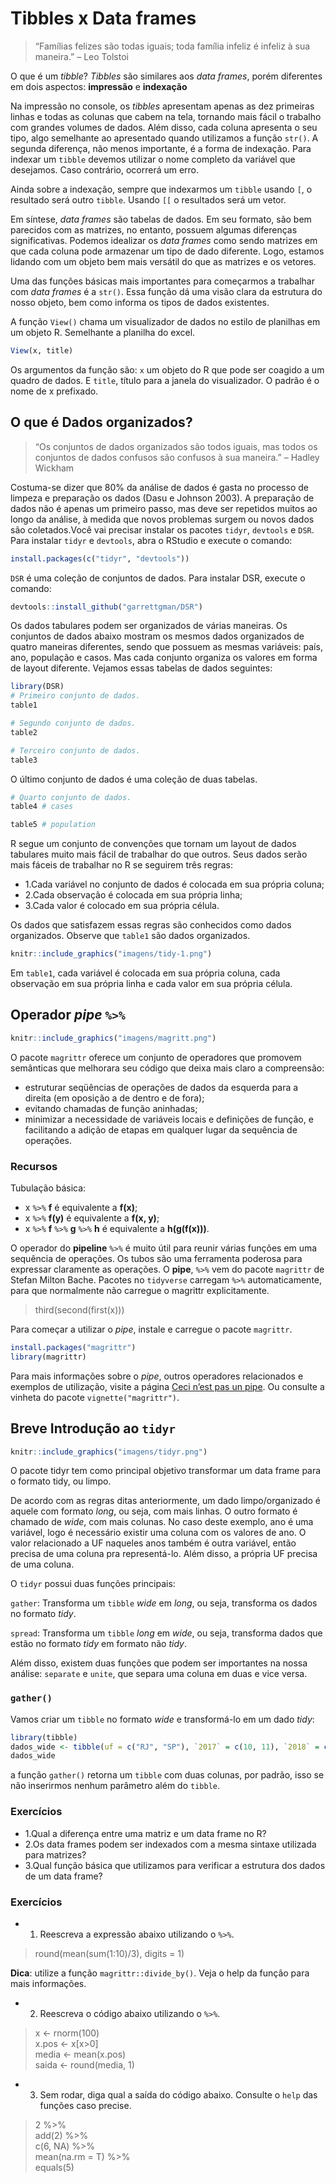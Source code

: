 # Tibbles x Data frames {#literature}

>“Famílias felizes são todas iguais; toda família infeliz é infeliz à sua maneira. ” – Leo Tolstoi

O que é um *tibble*? *Tibbles* são similares aos *data frames*, porém diferentes em dois aspectos: **impressão** e **indexação**

Na impressão no console, os *tibbles* apresentam apenas as dez primeiras linhas e todas as colunas que cabem na tela, tornando mais fácil o trabalho com grandes volumes de dados. Além disso, cada coluna apresenta o seu tipo, algo semelhante ao apresentado quando utilizamos a função `str()`. A segunda diferença, não menos importante, é a forma de indexação. Para indexar um `tibble` devemos utilizar o nome completo da variável que desejamos. Caso contrário, ocorrerá um erro.

Ainda sobre a indexação, sempre que indexarmos um `tibble` usando `[`, o resultado será outro `tibble`. Usando `[[` o resultados será um vetor.

Em síntese, *data frames* são tabelas de dados. Em seu formato, são bem parecidos com as matrizes, no entanto, possuem algumas diferenças significativas. Podemos idealizar os *data frames* como sendo matrizes em que cada coluna pode armazenar um tipo de dado diferente. Logo, estamos lidando com um objeto bem mais versátil do que as matrizes e os vetores.

Uma das funções básicas mais importantes para começarmos a trabalhar com *data frames* é a `str()`. Essa função dá uma visão clara da estrutura do nosso objeto, bem como informa os tipos de dados existentes.

A função `View()` chama um visualizador de dados no estilo de planilhas em um objeto R. Semelhante a planilha do excel.

```r
View(x, title)
```

Os argumentos da função são: `x` um objeto do R que pode ser coagido a um quadro de dados. E `title`, título para a janela do visualizador. O padrão é o nome de x prefixado.

## O que é Dados organizados? 

>“Os conjuntos de dados organizados são todos iguais, mas todos os conjuntos de dados confusos são confusos à sua maneira.” – Hadley Wickham

Costuma-se dizer que 80% da análise de dados é gasta no processo de limpeza e preparação os dados (Dasu e Johnson 2003). A preparação de dados não é apenas um primeiro passo, mas deve ser repetidos muitos ao longo da análise, à medida que novos problemas surgem ou novos dados são coletados.Você vai precisar instalar os pacotes `tidyr`, `devtools` e `DSR`. Para instalar `tidyr` e `devtools`, abra o RStudio e execute o comando:

```r
install.packages(c("tidyr", "devtools"))
```

`DSR` é uma coleção de conjuntos de dados. Para instalar DSR, execute o comando:

```r
devtools::install_github("garrettgman/DSR")
```

Os dados tabulares podem ser organizados de várias maneiras. Os conjuntos de dados abaixo mostram os mesmos dados organizados de quatro maneiras diferentes, sendo que possuem as mesmas variáveis: país, ano, população e casos. Mas cada conjunto organiza os valores em forma de layout diferente. Vejamos essas tabelas de dados seguintes:


```r
library(DSR)
# Primeiro conjunto de dados.
table1

# Segundo conjunto de dados.
table2

# Terceiro conjunto de dados.
table3
```

O último conjunto de dados é uma coleção de duas tabelas.

```r
# Quarto conjunto de dados.
table4 # cases

table5 # population
```

R segue um conjunto de convenções que tornam um layout de dados tabulares muito mais fácil de trabalhar do que outros. Seus dados serão mais fáceis de trabalhar no R se seguirem três regras:

  - 1.Cada variável no conjunto de dados é colocada em sua própria coluna;
  - 2.Cada observação é colocada em sua própria linha;
  - 3.Cada valor é colocado em sua própria célula.

Os dados que satisfazem essas regras são conhecidos como dados organizados. Observe que `table1` são dados organizados.

```r
knitr::include_graphics("imagens/tidy-1.png")
```

Em `table1`, cada variável é colocada em sua própria coluna, cada observação em sua própria linha e cada valor em sua própria célula.

## Operador *pipe* `%>%`

```r
knitr::include_graphics("imagens/magritt.png")
```

O pacote `magrittr` oferece um conjunto de operadores que promovem semânticas que melhorara seu código que deixa mais claro a compreensão:

  - estruturar seqüências de operações de dados da esquerda para a direita (em oposição a de dentro e de fora);
  - evitando chamadas de função aninhadas;
  - minimizar a necessidade de variáveis locais e definições de função, e
facilitando a adição de etapas em qualquer lugar da sequência de operações.

### Recursos

Tubulação básica:

  - x `%>%` **f** é equivalente a **f(x)**;
  - x `%>%` **f(y)** é equivalente a **f(x, y)**;
  - x `%>%` **f** `%>%` **g** `%>%` **h** é equivalente a **h(g(f(x)))**.

O operador do **pipeline** `%>%` é muito útil para reunir várias funções em uma sequência de operações. Os tubos são uma ferramenta poderosa para expressar claramente as operações. O **pipe**, `%>%` vem do pacote `magrittr` de Stefan Milton Bache. Pacotes no `tidyverse` carregam `%>%` automaticamente, para que normalmente não carregue o magrittr explicitamente. 

> third(second(first(x)))

Para começar a utilizar o *pipe*, instale e carregue o pacote `magrittr`.

```r
install.packages("magrittr")
library(magrittr)
```

Para mais informações sobre o *pipe*, outros operadores relacionados e exemplos de utilização, visite a página [Ceci n’est pas un pipe](https://cran.r-project.org/web/packages/magrittr/vignettes/magrittr.html). Ou consulte a vinheta do pacote `vignette("magrittr")`.


## Breve Introdução ao `tidyr`

```r
knitr::include_graphics("imagens/tidyr.png")
```

O pacote tidyr tem como principal objetivo transformar um data frame para o formato tidy, ou limpo.

De acordo com as regras ditas anteriormente, um dado limpo/organizado é aquele com formato *long*, ou seja, com mais linhas. O outro formato é chamado de *wide*, com mais colunas. No caso deste exemplo, ano é uma variável, logo é necessário existir uma coluna com os valores de ano. O valor relacionado a UF naqueles anos também é outra variável, então precisa de uma coluna pra representá-lo. Além disso, a própria UF precisa de uma coluna.

O `tidyr` possui duas funções principais:

`gather`: Transforma um `tibble` *wide* em *long*, ou seja, transforma os dados no formato *tidy*.

`spread`: Transforma um `tibble` *long* em *wide*, ou seja, transforma dados que estão no formato *tidy* em formato não *tidy*.

Além disso, existem duas funções que podem ser importantes na nossa análise: `separate` e `unite`, que separa uma coluna em duas e vice versa.

### `gather()`

Vamos criar um `tibble` no formato *wide* e transformá-lo em um dado *tidy*:

```r
library(tibble)
dados_wide <- tibble(uf = c("RJ", "SP"), `2017` = c(10, 11), `2018` = c(11, 10))
dados_wide
```

a função `gather()` retorna um `tibble` com duas colunas, por padrão, isso se não inserirmos nenhum parâmetro além do `tibble`.

### Exercícios

- 1.Qual a diferença entre uma matriz e um data frame no R?
- 2.Os data frames podem ser indexados com a mesma sintaxe utilizada para matrizes?
- 3.Qual função básica que utilizamos para verificar a estrutura dos dados de um data frame?

### Exercícios

  - 1. Reescreva a expressão abaixo utilizando o `%>%`.

  >round(mean(sum(1:10)/3), digits = 1)

**Dica**: utilize a função `magrittr::divide_by()`. Veja o help da função para mais informações.

  - 2. Reescreva o código abaixo utilizando o `%>%`.
  
>x <- rnorm(100)<br/>
x.pos <- x[x>0]<br/>
media <- mean(x.pos)<br/>
saida <- round(media, 1)<br/>


  - 3. Sem rodar, diga qual a saída do código abaixo. Consulte o `help` das funções caso precise.

>2 %>% <br/>
  add(2) %>%<br/> 
  c(6, NA) %>% <br/>
  mean(na.rm = T) %>%<br/> 
  equals(5)
